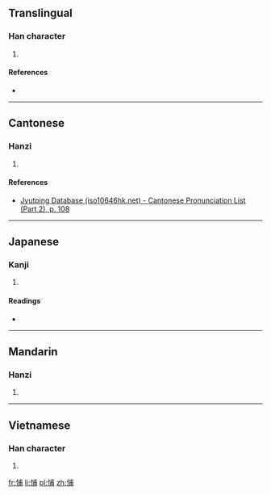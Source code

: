 ==Translingual==

===Han character===
{{Han char|rn=61|rad=心|as=07|sn=10|four=|canj=心戈十月 (PIJB), X心戈十月 (XPIJB)|ids=⿰[[忄]][[甫]]}}

# {{defn|Han|sort=心07}}

====References====
* {{Han ref|kx=0387.110|dkj=10653|dj=0719.260|hdz=42303.010|uh=6091|ud=24721}}

----

==Cantonese==

===Hanzi===
{{yue-hanzi|jyut=[[bou3]]|y=bou3}}

# {{defn|lang=yue|sort=心07}}

====References====
* [http://www.iso10646hk.net/jp/document/download.jsp Jyutping Database (iso10646hk.net) - Cantonese Pronunciation List (Part 2), p. 108]

----

==Japanese==

===Kanji===
{{ja-kanji|grade=|rs=心07}}

# {{defn|lang=ja|sort=心07}}

====Readings====
* {{ja-readings|on=[[ほ]] (ho)|kun=[[おそれる]] (osoreru)}}

----

==Mandarin==

===Hanzi===
{{cmn-hanzi|pin=[[bù]] ([[bu4]])|wg=pu<sup>4</sup>}}

# {{defn|lang=cmn|sort=心07}}

----

==Vietnamese==

===Han character===
{{vi-hantu|[[bỏ]], [[bố]]|rs=心07}}

# {{defn|lang=vi|sort=心07}}

[[fr:悑]]
[[li:悑]]
[[pl:悑]]
[[zh:悑]]